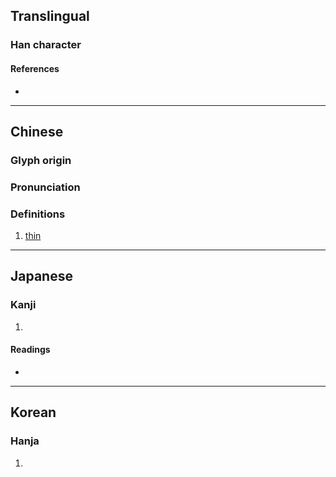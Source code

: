 {{character info/new}}
==Translingual==

===Han character===
{{Han char|rn=9|rad=人|as=08|sn=10|four=23253|canj=OII|ids=⿰亻戔}}

====References====
* {{Han ref|kx=0106.110|dkj=00727|dj=0226.060|hdz=10174.010|uh=4FF4|ud=20468|bh=D0D0|bd=53456}}

----

==Chinese==
{{zh-forms}}

===Glyph origin===
{{Han etym}}

===Pronunciation===
{{zh-pron
|m=jiàn
|c=cin5,zin1
|mn=chián
|mc=y
|oc=y
|ma=
|cat=a
}}

===Definitions===
{{zh-hanzi}}

# [[thin]]

----

==Japanese==

===Kanji===
{{ja-kanji|grade=|rs=人08}}

# {{defn|lang=ja|sort=人08}}

====Readings====
* {{ja-readings|on=[[せん]] (sen), [[ぜん]] (zen)|kun=[[あさい]] (asai), [[はだか]] (hadaka)}}

----

==Korean==

===Hanja===
{{ko-hanja|hangeul=천|rv=cheon|mr=ch'ŏn}}

# {{defn|lang=ko|sort=人08}}